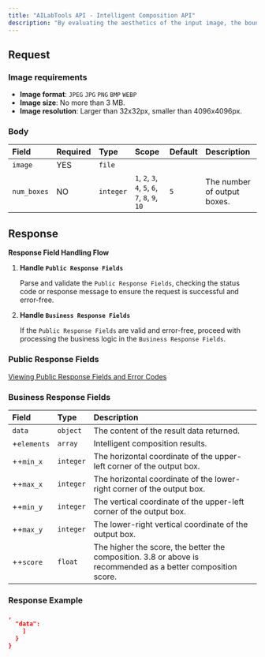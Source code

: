 ```yaml
---
title: "AILabTools API - Intelligent Composition API"
description: "By evaluating the aesthetics of the input image, the bounding box is intelligently output, and according to these bounding boxes the original image can be cropped into a better image."
---
```


## Request

### Image requirements

- **Image format**: `JPEG` `JPG` `PNG` `BMP` `WEBP`
- **Image size**: No more than 3 MB.
- **Image resolution**: Larger than 32x32px, smaller than 4096x4096px.

### Body

| Field       | Required | Type      | Scope                                                                                                                              | Default | Description                 |
|:------------|:---------|:----------|:-----------------------------------------------------------------------------------------------------------------------------------|:--------|:----------------------------|
| `image`     | YES      | `file`    |                                                                                                                                    |         |                             |
| `num_boxes` | NO       | `integer` | ``1``, ``2``, ``3``, ``4``, ``5``, ``6``, ``7``, ``8``, ``9``, ``10`` | `5`     | The number of output boxes. |

## Response

**Response Field Handling Flow**

1. **Handle `Public Response Fields`**

   Parse and validate the `Public Response Fields`, checking the status code or response message to ensure the request is successful and error-free.

2. **Handle `Business Response Fields`**

   If the `Public Response Fields` are valid and error-free, proceed with processing the business logic in the `Business Response Fields`.

### Public Response Fields

<a href="/docs/response-description" target="_blank">Viewing Public Response Fields and Error Codes</a>

### Business Response Fields

| Field       | Type      | Description                                                                                                  |
|:------------|:----------|:-------------------------------------------------------------------------------------------------------------|
| `data`      | `object`  | The content of the result data returned.                                                                     |
| +`elements` | `array`   | Intelligent composition results.                                                                             |
| ++`min_x`   | `integer` | The horizontal coordinate of the upper-left corner of the output box.                                        |
| ++`max_x`   | `integer` | The horizontal coordinate of the lower-right corner of the output box.                                       |
| ++`min_y`   | `integer` | The vertical coordinate of the upper-left corner of the output box.                                          |
| ++`max_y`   | `integer` | The lower-right vertical coordinate of the output box.                                                       |
| ++`score`   | `float`   | The higher the score, the better the composition. 3.8 or above is recommended as a better composition score. |

### Response Example

```json
,
  "data":         
    ]
  }
}
```